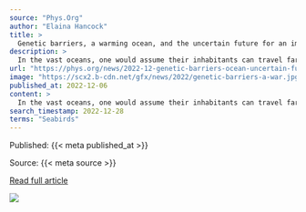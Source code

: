 ```yaml
---
source: "Phys.Org"
author: "Elaina Hancock"
title: >
  Genetic barriers, a warming ocean, and the uncertain future for an important forage fish
description: >
  In the vast oceans, one would assume their inhabitants can travel far and wide and, as a result, populations of a species would mix freely. But this doesn't appear to be the case for a vital forage fish called the sand lance.
url: "https://phys.org/news/2022-12-genetic-barriers-ocean-uncertain-future.html"
image: "https://scx2.b-cdn.net/gfx/news/2022/genetic-barriers-a-war.jpg"
published_at: 2022-12-06
content: >
  In the vast oceans, one would assume their inhabitants can travel far and wide and, as a result, populations of a species would mix freely. But this doesn't appear to be the case for a vital forage f… [+6533 chars]
search_timestamp: 2022-12-28
terms: "Seabirds"
---
```



Published: {{< meta published_at >}}


Source: {{< meta source >}}


[Read full article]({{< meta url >}}){target='_blank'}



![](`r rmarkdown::metadata$image[1]`)
